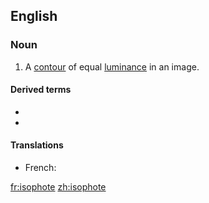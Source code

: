 ==English==

===Noun===
{{en-noun}}

# {{lb|en|computer graphics}} A [[contour]] of equal [[luminance]] in an image.

====Derived terms====
* {{l|en|isophotal}}
* {{l|en|isophotometry}}

====Translations====
{{trans-top|contour of equal luminance in an image}}
* French: {{t+|fr|isophote|m}}
{{trans-mid}}
{{trans-bottom}}

[[fr:isophote]]
[[zh:isophote]]